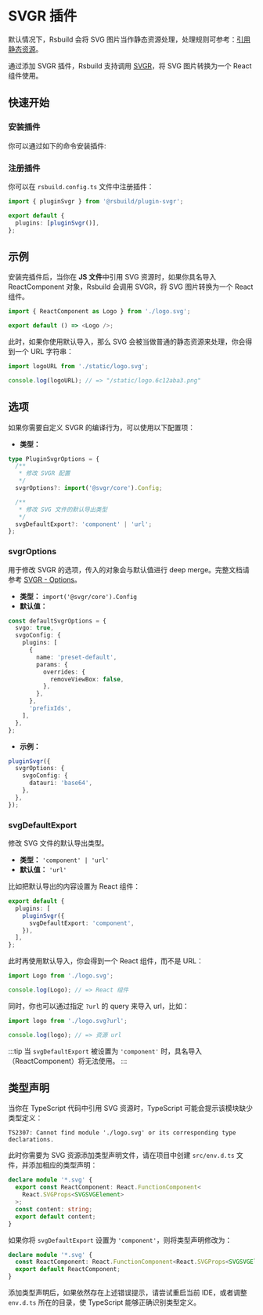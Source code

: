 # SVGR 插件


<SourceCode href="https://github.com/web-infra-dev/rsbuild/tree/main/packages/plugin-svgr" />

默认情况下，Rsbuild 会将 SVG 图片当作静态资源处理，处理规则可参考：[引用静态资源](/guide/basic/static-assets)。

通过添加 SVGR 插件，Rsbuild 支持调用 [SVGR](https://react-svgr.com/)，将 SVG 图片转换为一个 React 组件使用。

## 快速开始

### 安装插件

你可以通过如下的命令安装插件:


<PackageManagerTabs command="add @rsbuild/plugin-svgr -D" />

### 注册插件

你可以在 `rsbuild.config.ts` 文件中注册插件：

```ts title="rsbuild.config.ts"
import { pluginSvgr } from '@rsbuild/plugin-svgr';

export default {
  plugins: [pluginSvgr()],
};
```

## 示例

安装完插件后，当你在 **JS 文件**中引用 SVG 资源时，如果你具名导入 ReactComponent 对象，Rsbuild 会调用 SVGR，将 SVG 图片转换为一个 React 组件。

```js
import { ReactComponent as Logo } from './logo.svg';

export default () => <Logo />;
```

此时，如果你使用默认导入，那么 SVG 会被当做普通的静态资源来处理，你会得到一个 URL 字符串：

```js
import logoURL from './static/logo.svg';

console.log(logoURL); // => "/static/logo.6c12aba3.png"
```

## 选项

如果你需要自定义 SVGR 的编译行为，可以使用以下配置项：

- **类型：**

```ts
type PluginSvgrOptions = {
  /**
   * 修改 SVGR 配置
   */
  svgrOptions?: import('@svgr/core').Config;

  /**
   * 修改 SVG 文件的默认导出类型
   */
  svgDefaultExport?: 'component' | 'url';
};
```

### svgrOptions

用于修改 SVGR 的选项，传入的对象会与默认值进行 deep merge。完整文档请参考 [SVGR - Options](https://react-svgr.com/docs/options/)。

- **类型：** `import('@svgr/core').Config`
- **默认值：**

```ts
const defaultSvgrOptions = {
  svgo: true,
  svgoConfig: {
    plugins: [
      {
        name: 'preset-default',
        params: {
          overrides: {
            removeViewBox: false,
          },
        },
      },
      'prefixIds',
    ],
  },
};
```

- **示例：**

```ts
pluginSvgr({
  svgrOptions: {
    svgoConfig: {
      datauri: 'base64',
    },
  },
});
```

### svgDefaultExport

修改 SVG 文件的默认导出类型。

- **类型：** `'component' | 'url'`
- **默认值：** `'url'`

比如把默认导出的内容设置为 React 组件：

```ts title="rsbuild.config.ts"
export default {
  plugins: [
    pluginSvgr({
      svgDefaultExport: 'component',
    }),
  ],
};
```

此时再使用默认导入，你会得到一个 React 组件，而不是 URL：

```ts
import Logo from './logo.svg';

console.log(Logo); // => React 组件
```

同时，你也可以通过指定 `?url` 的 query 来导入 url，比如：

```ts
import logo from './logo.svg?url';

console.log(logo); // => 资源 url
```

:::tip
当 `svgDefaultExport` 被设置为 `'component'` 时，具名导入（ReactComponent）将无法使用。
:::

## 类型声明

当你在 TypeScript 代码中引用 SVG 资源时，TypeScript 可能会提示该模块缺少类型定义：

```
TS2307: Cannot find module './logo.svg' or its corresponding type declarations.
```

此时你需要为 SVG 资源添加类型声明文件，请在项目中创建 `src/env.d.ts` 文件，并添加相应的类型声明：

```ts
declare module '*.svg' {
  export const ReactComponent: React.FunctionComponent<
    React.SVGProps<SVGSVGElement>
  >;
  const content: string;
  export default content;
}
```

如果你将 `svgDefaultExport` 设置为 `'component'`，则将类型声明修改为：

```ts
declare module '*.svg' {
  const ReactComponent: React.FunctionComponent<React.SVGProps<SVGSVGElement>>;
  export default ReactComponent;
}
```

添加类型声明后，如果依然存在上述错误提示，请尝试重启当前 IDE，或者调整 `env.d.ts` 所在的目录，使 TypeScript 能够正确识别类型定义。

